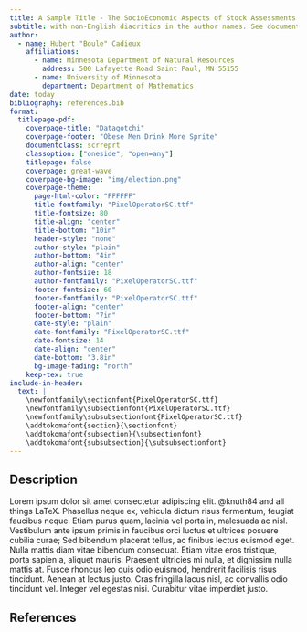 ```yaml
---
title: A Sample Title - The SocioEconomic Aspects of Stock Assessments
subtitle: with non-English diacritics in the author names. See documentation.
author:
  - name: Hubert "Boule" Cadieux
    affiliations:
      - name: Minnesota Department of Natural Resources
        address: 500 Lafayette Road Saint Paul, MN 55155
      - name: University of Minnesota
        department: Department of Mathematics
date: today
bibliography: references.bib
format: 
  titlepage-pdf:
    coverpage-title: "Datagotchi"
    coverpage-footer: "Obese Men Drink More Sprite"
    documentclass: scrreprt
    classoption: ["oneside", "open=any"]
    titlepage: false
    coverpage: great-wave
    coverpage-bg-image: "img/election.png"
    coverpage-theme:
      page-html-color: "FFFFFF"
      title-fontfamily: "PixelOperatorSC.ttf"
      title-fontsize: 80
      title-align: "center"
      title-bottom: "10in"
      header-style: "none"
      author-style: "plain"
      author-bottom: "4in"
      author-align: "center"
      author-fontsize: 18
      author-fontfamily: "PixelOperatorSC.ttf"
      footer-fontsize: 60
      footer-fontfamily: "PixelOperatorSC.ttf"
      footer-align: "center"
      footer-bottom: "7in"
      date-style: "plain"
      date-fontfamily: "PixelOperatorSC.ttf"
      date-fontsize: 14
      date-align: "center"
      date-bottom: "3.8in"
      bg-image-fading: "north"
    keep-tex: true
include-in-header:
  text: |
    \newfontfamily\sectionfont{PixelOperatorSC.ttf}
    \newfontfamily\subsectionfont{PixelOperatorSC.ttf}
    \newfontfamily\subsubsectionfont{PixelOperatorSC.ttf}
    \addtokomafont{section}{\sectionfont}
    \addtokomafont{subsection}{\subsectionfont}
    \addtokomafont{subsubsection}{\subsubsectionfont}
---
```


## Description

Lorem ipsum dolor sit amet consectetur adipiscing elit. @knuth84 and all things LaTeX. Phasellus neque ex, vehicula dictum risus fermentum, feugiat faucibus neque. Etiam purus quam, lacinia vel porta in, malesuada ac nisl. Vestibulum ante ipsum primis in faucibus orci luctus et ultrices posuere cubilia curae; Sed bibendum placerat tellus, ac finibus lectus euismod eget. Nulla mattis diam vitae bibendum consequat. Etiam vitae eros tristique, porta sapien a, aliquet mauris. Praesent ultricies mi nulla, et dignissim nulla mattis at. Fusce rhoncus leo quis odio euismod, hendrerit facilisis risus tincidunt. Aenean at lectus justo. Cras fringilla lacus nisl, ac convallis odio tincidunt vel. Integer vel egestas nisi. Curabitur vitae imperdiet justo.

## References

::: {#refs}
:::
